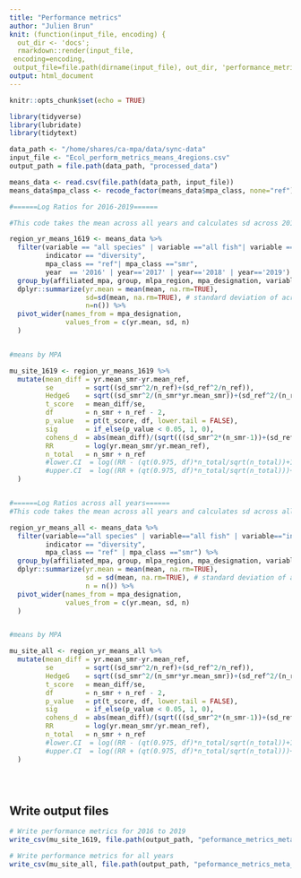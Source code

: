 ```yaml
---
title: "Performance metrics"
author: "Julien Brun"
knit: (function(input_file, encoding) {
  out_dir <- 'docs';
  rmarkdown::render(input_file,
 encoding=encoding,
 output_file=file.path(dirname(input_file), out_dir, 'performance_metrics.html'))})
output: html_document
---
```


```r
knitr::opts_chunk$set(echo = TRUE)
```

```r
library(tidyverse)
library(lubridate)
library(tidytext)
```

```r
data_path <- "/home/shares/ca-mpa/data/sync-data"
input_file <- "Ecol_perform_metrics_means_4regions.csv" 
output_path = file.path(data_path, "processed_data")

means_data <- read.csv(file.path(data_path, input_file))
means_data$mpa_class <- recode_factor(means_data$mpa_class, none="ref")
```


```r


#======Log Ratios for 2016-2019======

#This code takes the mean across all years and calculates sd across 2016-2019 years (each MPA/yr is a single rep)

region_yr_means_1619 <- means_data %>%
  filter(variable == "all species" | variable =="all fish"| variable =="invalg",
         indicator == "diversity",
         mpa_class == "ref"| mpa_class =="smr",
         year  == '2016' | year=='2017' | year=='2018' | year=='2019') %>%
  group_by(affiliated_mpa, group, mlpa_region, mpa_designation, variable, indicator) %>%
  dplyr::summarize(yr.mean = mean(mean, na.rm=TRUE), 
                   sd=sd(mean, na.rm=TRUE), # standard deviation of across MPAs where indicator was observed/recorded
                   n=n()) %>%
  pivot_wider(names_from = mpa_designation,
              values_from = c(yr.mean, sd, n)
  )


#means by MPA

mu_site_1619 <- region_yr_means_1619 %>% 
  mutate(mean_diff = yr.mean_smr-yr.mean_ref,
         se        = sqrt((sd_smr^2/n_ref)+(sd_ref^2/n_ref)),
         HedgeG    = sqrt((sd_smr^2/(n_smr*yr.mean_smr))+(sd_ref^2/(n_ref*yr.mean_ref))),
         t_score   = mean_diff/se,
         df        = n_smr + n_ref - 2,
         p_value   = pt(t_score, df, lower.tail = FALSE),
         sig       = if_else(p_value < 0.05, 1, 0),
         cohens_d  = abs(mean_diff)/(sqrt(((sd_smr^2*(n_smr-1))+(sd_ref^2*(n_ref-1)))/df)),
         RR        = log(yr.mean_smr/yr.mean_ref),
         n_total   = n_smr + n_ref
         #lower.CI  = log((RR - (qt(0.975, df)*n_total/sqrt(n_total))+1)+1),
         #upper.CI  = log((RR + (qt(0.975, df)*n_total/sqrt(n_total)))+1)
  )



```






```r

#======Log Ratios across all years======
#This code takes the mean across all years and calculates sd across all years (each MPA/yr is a single rep)

region_yr_means_all <- means_data %>%
  filter(variable=="all species" | variable=="all fish" | variable=="invalg",
         indicator == "diversity",
         mpa_class == "ref" | mpa_class =="smr") %>%
  group_by(affiliated_mpa, group, mlpa_region, mpa_designation, variable, indicator) %>%
  dplyr::summarize(yr.mean = mean(mean, na.rm=TRUE), 
                   sd = sd(mean, na.rm=TRUE), # standard deviation of across MPAs where indicator was observed/recorded
                   n = n()) %>%
  pivot_wider(names_from = mpa_designation,
              values_from = c(yr.mean, sd, n)
  )


#means by MPA

mu_site_all <- region_yr_means_all %>% 
  mutate(mean_diff = yr.mean_smr-yr.mean_ref,
         se        = sqrt((sd_smr^2/n_ref)+(sd_ref^2/n_ref)),
         HedgeG    = sqrt((sd_smr^2/(n_smr*yr.mean_smr))+(sd_ref^2/(n_ref*yr.mean_ref))),
         t_score   = mean_diff/se,
         df        = n_smr + n_ref - 2,
         p_value   = pt(t_score, df, lower.tail = FALSE),
         sig       = if_else(p_value < 0.05, 1, 0),
         cohens_d  = abs(mean_diff)/(sqrt(((sd_smr^2*(n_smr-1))+(sd_ref^2*(n_ref-1)))/df)),
         RR        = log(yr.mean_smr/yr.mean_ref),
         n_total   = n_smr + n_ref
         #lower.CI  = log((RR - (qt(0.975, df)*n_total/sqrt(n_total))+1)+1),
         #upper.CI  = log((RR + (qt(0.975, df)*n_total/sqrt(n_total)))+1)
  )





```

## Write output files

```r

# Write performance metrics for 2016 to 2019
write_csv(mu_site_1619, file.path(output_path, "peformance_metrics_meta_1619.csv"))

# Write performance metrics for all years
write_csv(mu_site_all, file.path(output_path, "peformance_metrics_meta_all.csv"))

```

